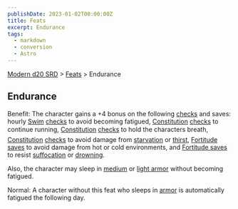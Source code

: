 ```yaml
---
publishDate: 2023-01-02T00:00:00Z
title: Feats
excerpt: Endurance
tags:
  - markdown
  - conversion
  - Astro
---
```


[Modern d20 SRD](/#modernD20) > [Feats](modern-d20-srd-feats-index) > Endurance

## Endurance

Benefit: The character gains a +4 bonus on the following [checks](modern-d20-srd-skills-skill-basics-php#skill-check-index) and saves: hourly [Swim](modern-d20-srd-skills-swim) [checks](modern-d20-srd-skills-skill-basics-php#skill-check-index) to avoid becoming fatigued, [Constitution](modern-d20-srd-basics-ability-scores) [checks](modern-d20-srd-skills-skill-basics) to continue running, [Constitution](modern-d20-srd-basics-ability-scores) [checks](modern-d20-srd-skills-skill-basics) to hold the characters breath, [Constitution](modern-d20-srd-basics-ability-scores) [checks](modern-d20-srd-skills-skill-basics) to avoid damage from [starvation](modern-d20-srd-environment-hazards-starvation-thirst) or [thirst](modern-d20-srd-environment-hazards-starvation-thirst), [Fortitude saves](modern-d20-srd-basics-saving-throws) to avoid damage from hot or cold environments, and [Fortitude saves](modern-d20-srd-basics-saving-throws) to resist [suffocation](modern-d20-srd-environment-hazards-suffocation-drowning) or [drowning](modern-d20-srd-environment-hazards-suffocation-drowning).

Also, the character may sleep in [medium](modern-d20-srd-equipment-armor-medium) or [light armor](modern-d20-srd-equipment-armor-light) without becoming fatigued.

Normal: A character without this feat who sleeps in [armor](modern-d20-srd-equipment-armor-general) is automatically fatigued the following day.
